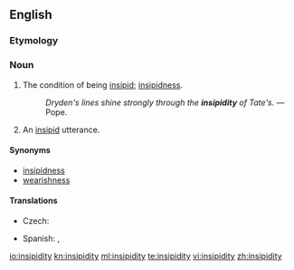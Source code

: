 ==English==

===Etymology===
{{suffix|insipid|ity}}

===Noun===
{{en-noun|insipidities|-}}

# {{context|uncountable}} The condition of being [[insipid]]; [[insipidness]].
#: ''Dryden's lines shine strongly through the '''insipidity''' of Tate's.'' &mdash; Pope.
# {{context|countable}} An [[insipid]] utterance.

====Synonyms====
* [[insipidness]]
* [[wearishness]]

====Translations====
{{trans-top|condition of being insipid}}
* Czech: {{t-|cs|mdlost|f}}
{{trans-mid}}
* Spanish: {{t-|es|insipidez|f}},  {{t-|es|desazón|f}}
{{trans-bottom}}

[[io:insipidity]]
[[kn:insipidity]]
[[ml:insipidity]]
[[te:insipidity]]
[[vi:insipidity]]
[[zh:insipidity]]